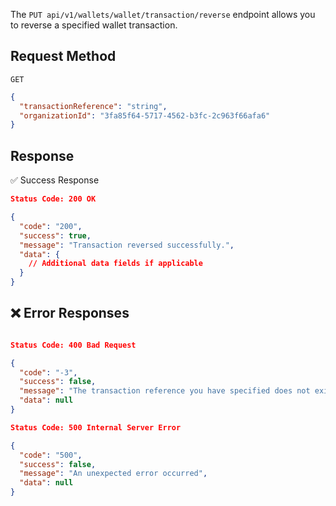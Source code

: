 The `PUT api/v1/wallets/wallet/transaction/reverse` endpoint allows you to reverse a specified wallet transaction.

## Request Method
`GET`

```json
{
  "transactionReference": "string",
  "organizationId": "3fa85f64-5717-4562-b3fc-2c963f66afa6"
}
```

## Response

✅ Success Response

```json
Status Code: 200 OK

{
  "code": "200",
  "success": true,
  "message": "Transaction reversed successfully.",
  "data": {
    // Additional data fields if applicable
  }
}
```

## ❌ Error Responses

```json

Status Code: 400 Bad Request

{
  "code": "-3",
  "success": false,
  "message": "The transaction reference you have specified does not exist",
  "data": null
}

Status Code: 500 Internal Server Error

{
  "code": "500",
  "success": false,
  "message": "An unexpected error occurred",
  "data": null
}
